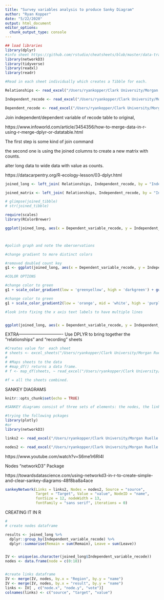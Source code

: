 ```yaml
---
title: "Survey variables analysis to produce Sanky Diagram"
author: "Ryan Kopper"
date: "5/22/2020"
output: html_document
editor_options: 
  chunk_output_type: console
---
```


```r
## load libraries
library(dplyr)
#info sheet https://github.com/rstudio/cheatsheets/blob/master/data-transformation.pdf
library(networkD3)
library(tidyverse)
library(readxl)
library(readr)

#Read in each sheet individually which creates a Tibble for each.

Relationships <- read_excel("/Users/ryankopper/Clark University/Morgan Ruelle - Ryan Kopper Research/Push Pull Systematic Review/Survey relationships 2020_05_19.xlsx", sheet = "Relationships")

Independent_recode <- read_excel("/Users/ryankopper/Clark University/Morgan Ruelle - Ryan Kopper Research/Push Pull Systematic Review/Survey relationships 2020_05_19.xlsx", sheet = "Independent recode")

Dependent_recode <- read_excel("/Users/ryankopper/Clark University/Morgan Ruelle - Ryan Kopper Research/Push Pull Systematic Review/Survey relationships 2020_05_19.xlsx", sheet = "Dependent recode")

```

Join independent/dependent variable of recode table to original,

https://www.infoworld.com/article/3454356/how-to-merge-data-in-r-using-r-merge-dplyr-or-datatable.html

The first step is some kind of join command 

the second one is using the joined columns to create a new matrix with counts.

alter long data to wide data with value as counts.

https://datacarpentry.org/R-ecology-lesson/03-dplyr.html
```r

joined_long <- left_join( Relationships, Independent_recode, by = "Independent_variable") %>% left_join(Dependent_recode, by = "Dependent_variable") %>%  select(Independent_variable_recode, Dependent_variable_recode) %>% group_by(Independent_variable_recode, Dependent_variable_recode) %>% summarise(count = n()) 

joined_matrix <- left_join( Relationships, Independent_recode, by = "Independent_variable") %>% left_join(Dependent_recode, by = "Dependent_variable") %>%  select(Independent_variable_recode, Dependent_variable_recode) %>% group_by(Independent_variable_recode, Dependent_variable_recode) %>% summarise(count = n()) %>% spread(key = Dependent_variable_recode, value = count) %>% replace(is.na(.), 0 )

# glimpse(joined_tibble)
# str(joined_tibble)

```


```r
require(scales)
library(RColorBrewer)

ggplot(joined_long, aes(x = Dependent_variable_recode, y = Independent_variable_recode, color = count )) + geom_point(aes(size = count)) + theme(axis.text.x = element_text(angle = 90, vjust = .5 ,  hjust = 1)) + scale_x_discrete(labels = label_wrap(20)) + scale_y_discrete(labels = label_wrap(30)) 



#polish graph and note the oberservations

#change gradient to more distinct colors

#removed doubled count key
g1 <- ggplot(joined_long, aes(x = Dependent_variable_recode, y = Independent_variable_recode, color = count)) + geom_point(aes(size = count)) + theme(axis.text.x = element_text(angle = 90, vjust = .5 ,  hjust = 1)) + scale_x_discrete(labels = label_wrap(20)) + scale_y_discrete(labels = label_wrap(30)) + guides(size = FALSE) + xlab("Dependent variable") + ylab("Independent variable")

#COLOR OPTIONS

#change color to green
g1 + scale_color_gradient(low = 'greenyellow', high = 'darkgreen') + guides(size = FALSE) 

#change color to green
g1 + scale_color_gradient2(low = 'orange', mid = 'white', high = 'purple') + guides(size = FALSE) 

#look into fixing the x axis text labels to have multiple lines


ggplot(joined_long, aes(x = Dependent_variable_recode, y = Independent_variable_recode, color = count )) + geom_point(aes(size = count)) + theme(axis.text.x = element_text(angle = 90, vjust = .5 ,  hjust = 1)) + scale_x_discrete(labels = label_wrap(20)) + scale_y_discrete(labels = label_wrap(30)) 

```

EXTRA-------------------------------
Use DPLYR to bring together the "relationships" and "recording" sheets
 
```r
#Creates value for  each sheet
# sheets <- excel_sheets("/Users/ryankopper/Clark University/Morgan Ruelle - Ryan Kopper Research/Push Pull Systematic Review/Survey relationships 2020_05_19.xlsx")
# 
# #Maps sheets to the data
# #map_df() returns a data frame.
# f <- map_df(sheets, ~ read_excel("/Users/ryankopper/Clark University/Morgan Ruelle - Ryan Kopper Research/Push Pull Systematic Review/Survey relationships 2020_05_19.xlsx", sheet = .x))

#f = all the sheets combined.
```





SANKEY DIAGRAMS

```r
knitr::opts_chunk$set(echo = TRUE)

#SANKEY diagrams consist of three sets of elements: the nodes, the links, and the instructions which determine their positions

#trying the following pckages
library(plotly)
#or
library(networkD3)

links2 <- read_excel("/Users/ryankopper/Clark University/Morgan Ruelle - Ryan Kopper Research/Push Pull Systematic Review/Survey relationships 2020_05_19.xlsx", sheet = "links")

nodes2 <- read_excel("/Users/ryankopper/Clark University/Morgan Ruelle - Ryan Kopper Research/Push Pull Systematic Review/Survey relationships 2020_05_19.xlsx", sheet = "nodes") 


```
https://www.youtube.com/watch?v=S6me1r6RI4I

Nodes
"networkD3" Package

https://towardsdatascience.com/using-networkd3-in-r-to-create-simple-and-clear-sankey-diagrams-48f8ba8a4ace

```r
sankeyNetwork(Links = links2, Nodes = nodes2, Source = "source", 
              Target = "Target", Value = "value", NodeID = "name", 
              fontSize = 12, nodeWidth = 13,
              fontFamily = "sans serif", iterations = 0)

```
CREATING IT IN R
```r
#
# create nodes dataframe

results <- joined_long %>% 
  dplyr::group_by(Independent_variable_recode) %>% 
  dplyr::summarise(Remain = sum(Remain), Leave = sum(Leave))


IV <- unique(as.character(joined_long$Independent_variable_recode))
nodes <- data.frame(node = c(0:18))


#create links dataframe
IV <- merge(IV, nodes, by.x = "Region", by.y = "name")
IV <- merge(IV, nodes, by.x = "result", by.y = "name")
links <- IV[ , c("node.x", "node.y", "vote")]
colnames(links) <- c("source", "target", "value") 
                   
```

